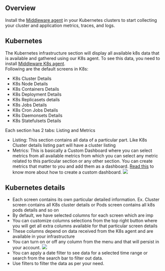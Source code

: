 Overview
--------
Install the [Middleware agent](https://docs.middleware.io/docs/kubernetes) in your Kubernetes clusters to start collecting your cluster and application metrics, traces, and logs.

Kubernetes 
-----------
The Kubernetes infrastructure section will display all available k8s data that is available and gathered using our K8s agent. To see this data, you need to install [Middleware K8s agent](https://docs.middleware.io/docs/installing-on-kubernetes).\
Following are the default screens in K8s:

-   K8s Cluster Details
-   K8s Node Details
-   K8s Containers Details
-   K8s Deployment Details
-   K8s Replicasets details
-   K8s Jobs Details
-   K8s Cron Jobs Details
-   K8s Daemonsets Details
-   K8s Statefulsets Details

Each section has 2 tabs: Listing and Metrics

-   Listing: This section contains all data of a particular part. Like K8s Cluster details listing part will have a cluster listing
-   Metrics: This is basically a Custom Dashboard where you can select metrics from all available metrics from which you can select any metric related to this particular section or any other section. You can create metrics that matter to you and add them as a dashboard. [Read this](https://docs.middleware.io/docs/build-customized-dashboard) to know more about how to create a custom dashboard. <img src="/images/infra-monitoring/k1.png" />

Kubernetes details
------------------
-   Each screen contains its own particular detailed information. Ex. Cluster screen contains all K8s cluster details or Pods screen contains all k8s pods details and so on
-   By default, we have selected columns for each screen which are imp
-   You can customize columns selections from the top right button where you will get all extra columns available for that particular screen details
-   These columns depend on data received from the K8s agent and are available in your infrastructure
-   You can turn on or off any column from the menu and that will persist in your account.
    <img src="/images/infra-monitoring/k2.png" />
-   You can apply a date filter to see data for a selected time range or search from the search bar to filter out data.
-   Use filters to filter the data as per your need.
